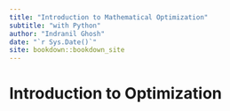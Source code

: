 ```yaml
--- 
title: "Introduction to Mathematical Optimization"
subtitle: "with Python"
author: "Indranil Ghosh"
date: "`r Sys.Date()`"
site: bookdown::bookdown_site
---
```


# Introduction to Optimization

